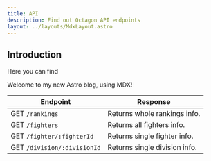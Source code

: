 ```yaml
---
title: API
description: Find out Octagon API endpoints
layout: ../layouts/MdxLayout.astro
---
```


## Introduction

Here you can find

Welcome to my new Astro blog, using MDX!

| Endpoint                    | Response                      |
| --------------------------- | ----------------------------- |
| GET `/rankings`             | Returns whole rankings info.  |
| GET `/fighters`             | Returns all fighters info.    |
| GET `/fighter/:fighterId`   | Returns single fighter info.  |
| GET `/division/:divisionId` | Returns single division info. |
